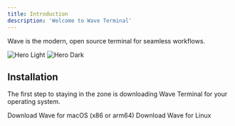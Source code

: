 ```yaml
---
title: Introduction
description: 'Welcome to Wave Terminal'
---
```


Wave is the modern, open source terminal for seamless workflows. 

<img
  className="block dark:hidden"
  src="/logo/wave-logo_horizontal-coloronwhite.svg"
  alt="Hero Light"
/>
<img
  className="hidden dark:block"
  src="/logo/wave-logo_horizontal-coloronblack.svg"
  alt="Hero Dark"
/>

## Installation

The first step to staying in the zone is downloading Wave Terminal for your operating system. 

<CardGroup cols={2}>
  <Card
    title="MacOS"
    icon="apple"
    href="https://www.commandline.dev/download"
  >
    Download Wave for macOS (x86 or arm64)
  </Card>
  <Card
    title="Linux"
    icon="linux"
    href="https://www.commandline.dev/download"
  >
    Download Wave for Linux
  </Card>
</CardGroup>

